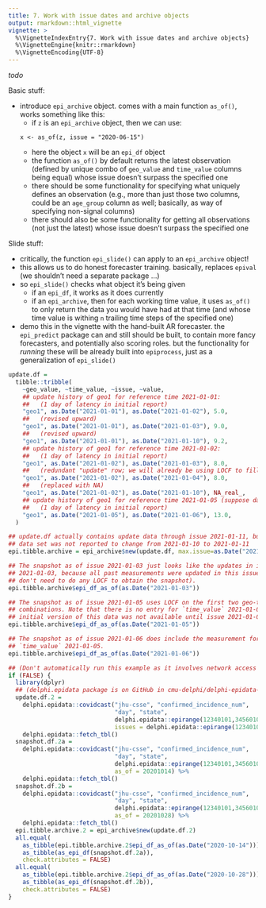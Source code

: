 ```yaml
---
title: 7. Work with issue dates and archive objects
output: rmarkdown::html_vignette
vignette: >
  %\VignetteIndexEntry{7. Work with issue dates and archive objects}
  %\VignetteEngine{knitr::rmarkdown}
  %\VignetteEncoding{UTF-8}
---
```


*todo*

Basic stuff:

- introduce `epi_archive` object. comes with a main function `as_of()`, works
  something like this: 
    * if `z` is an `epi_archive` object, then we can use: 
    ```
    x <- as_of(z, issue = "2020-06-15")
    ```
    * here the object `x` will be an `epi_df` object
    * the function `as_of()` by default returns the latest observation (defined
    by unique combo of `geo_value` and `time_value` columns being equal) whose
    issue doesn't surpass the specified one 
    * there should be some functionality for specifying what uniquely defines an
    observation (e.g., more than just those two columns, could be an `age_group`
    column as well; basically, as way of specifying non-signal columns)
    * there should also be some functionality for getting all observations (not
    just the latest) whose issue doesn't surpass the specified one
    
Slide stuff:

- critically, the function `epi_slide()` can apply to an `epi_archive` object!
- this allows us to do honest forecaster training. basically, replaces `epival`
(we shouldn't need a separate package ...)  
- so `epi_slide()` checks what object it's being given
  * if an `epi_df`, it works as it does currently
  * if an `epi_archive`, then for each working time value, it uses `as_of()` to
  only return the data you would have had at that time (and whose time value is
  withing `n` trailing time steps of the specified one)
- demo this in the vignette with the hand-built AR forecaster. the `epi_predict` 
package can and still should be built, to contain more fancy forecasters, and
potentially also scoring roles. but the functionality for *running* these will
be already built into `epiprocess`, just as a generalization of `epi_slide()`

```r
update.df =
  tibble::tribble(
    ~geo_value, ~time_value, ~issue, ~value,
    ## update history of geo1 for reference time 2021-01-01:
    ##   (1 day of latency in initial report)
    "geo1", as.Date("2021-01-01"), as.Date("2021-01-02"), 5.0,
    ##   (revised upward)
    "geo1", as.Date("2021-01-01"), as.Date("2021-01-03"), 9.0,
    ##   (revised upward)
    "geo1", as.Date("2021-01-01"), as.Date("2021-01-10"), 9.2,
    ## update history of geo1 for reference time 2021-01-02:
    ##   (1 day of latency in initial report)
    "geo1", as.Date("2021-01-02"), as.Date("2021-01-03"), 8.0,
    ##   (redundant "update" row; we will already be using LOCF to fill in)
    "geo1", as.Date("2021-01-02"), as.Date("2021-01-04"), 8.0,
    ##   (replaced with NA)
    "geo1", as.Date("2021-01-02"), as.Date("2021-01-10"), NA_real_,
    ## update history of geo1 for reference time 2021-01-05 (suppose data set skips the 3rd and 4th)
    ##   (1 day of latency in initial report)
    "geo1", as.Date("2021-01-05"), as.Date("2021-01-06"), 13.0,
  )

## update.df actually contains update data through issue 2021-01-11, but the
## data set was not reported to change from 2021-01-10 to 2021-01-11
epi.tibble.archive = epi_archive$new(update.df, max.issue=as.Date("2021-01-11"))

## The snapshot as of issue 2021-01-03 just looks like the updates in issue
## 2021-01-03, because all past measurements were updated in this issue (we
## don't need to do any LOCF to obtain the snapshot).
epi.tibble.archive$epi_df_as_of(as.Date("2021-01-03"))

## The snapshot as of issue 2021-01-05 uses LOCF on the first two geo-time
## combinations. Note that there is no entry for `time_value` 2021-01-05, as the
## initial version of this data was not available until issue 2021-01-06.
epi.tibble.archive$epi_df_as_of(as.Date("2021-01-05"))

## The snapshot as of issue 2021-01-06 does include the measurement for
## `time_value` 2021-01-05.
epi.tibble.archive$epi_df_as_of(as.Date("2021-01-06"))

## (Don't automatically run this example as it involves network access and querying the API)
if (FALSE) {
  library(dplyr)
  ## (delphi.epidata package is on GitHub in cmu-delphi/delphi-epidata-r)
  update.df.2 =
    delphi.epidata::covidcast("jhu-csse", "confirmed_incidence_num",
                              "day", "state",
                              delphi.epidata::epirange(12340101,34560101), c("ak","al"),
                              issues = delphi.epidata::epirange(12340101,34560101)) %>%
    delphi.epidata::fetch_tbl()
  snapshot.df.2a =
    delphi.epidata::covidcast("jhu-csse", "confirmed_incidence_num",
                              "day", "state",
                              delphi.epidata::epirange(12340101,34560101), c("ak","al"),
                              as_of = 20201014) %>%
    delphi.epidata::fetch_tbl()
  snapshot.df.2b =
    delphi.epidata::covidcast("jhu-csse", "confirmed_incidence_num",
                              "day", "state",
                              delphi.epidata::epirange(12340101,34560101), c("ak","al"),
                              as_of = 20201028) %>%
    delphi.epidata::fetch_tbl()
  epi.tibble.archive.2 = epi_archive$new(update.df.2)
  all.equal(
    as_tibble(epi.tibble.archive.2$epi_df_as_of(as.Date("2020-10-14"))),
    as_tibble(as_epi_df(snapshot.df.2a)),
    check.attributes = FALSE)
  all.equal(
    as_tibble(epi.tibble.archive.2$epi_df_as_of(as.Date("2020-10-28"))),
    as_tibble(as_epi_df(snapshot.df.2b)),
    check.attributes = FALSE)
}
```